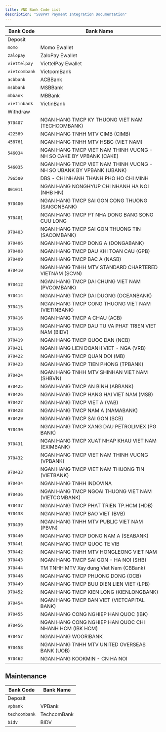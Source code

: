 ```yaml
---
title: VND Bank Code List
description: "S88PAY Payment Integration Documentation"
---
```


| Bank Code     | Bank Name                                                           |
| ------------- | ------------------------------------------------------------------- |
| Deposit       |
| `momo`        | Momo Ewallet                                                        |
| `zalopay`     | ZaloPay Ewallet                                                     |
| `viettelpay`  | ViettelPay Ewallet                                                  |
| `vietcombank` | VietcomBank                                                         |
| `acbbank`     | ACBBank                                                             |
| `msbbank`     | MSBBank                                                             |
| `mbbank`      | MBBank                                                              |
| `vietinbank`  | VietinBank                                                          |
| Withdraw      |
| `970407`      | NGAN HANG TMCP KY THUONG VIET NAM (TECHCOMBANK)                     |
| `422589`      | NGAN HANG TNHH MTV CIMB (CIMB)                                      |
| `458761`      | NGAN HANG TNHH MTV HSBC (VIET NAM)                                  |
| `546034`      | NGAN HANG TMCP VIET NAM THINH VUONG - NH SO CAKE BY VPBANK (CAKE)   |
| `546035`      | NGAN HANG TMCP VIET NAM THINH VUONG - NH SO UBANK BY VPBANK (UBANK) |
| `796500`      | DBS - CHI NHANH THANH PHO HO CHI MINH                               |
| `801011`      | NGAN HANG NONGHYUP CHI NHANH HA NOI (NHB HN)                        |
| `970400`      | NGAN HANG TMCP SAI GON CONG THUONG (SAIGONBANK)                     |
| `970401`      | NGAN HANG TMCP PT NHA DONG BANG SONG CUU LONG                       |
| `970403`      | NGAN HANG TMCP SAI GON THUONG TIN (SACOMBANK)                       |
| `970406`      | NGAN HANG TMCP DONG A (DONGABANK)                                   |
| `970408`      | NGAN HANG TMCP DAU KHI TOAN CAU (GPB)                               |
| `970409`      | NGAN HANG TMCP BAC A (NASB)                                         |
| `970410`      | NGAN HANG TNHH MTV STANDARD CHARTERED VIETNAM (SCVN)                |
| `970412`      | NGAN HANG TMCP DAI CHUNG VIET NAM (PVCOMBANK)                       |
| `970414`      | NGAN HANG TMCP DAI DUONG (OCEANBANK)                                |
| `970415`      | NGAN HANG TMCP CONG THUONG VIET NAM (VIETINBANK)                    |
| `970416`      | NGAN HANG TMCP A CHAU (ACB)                                         |
| `970418`      | NGAN HANG TMCP DAU TU VA PHAT TRIEN VIET NAM (BIDV)                 |
| `970419`      | NGAN HANG TMCP QUOC DAN (NCB)                                       |
| `970421`      | NGAN HANG LIEN DOANH VIET - NGA (VRB)                               |
| `970422`      | NGAN HANG TMCP QUAN DOI (MB)                                        |
| `970423`      | NGAN HANG TMCP TIEN PHONG (TPBANK)                                  |
| `970424`      | NGAN HANG TNHH MTV SHINHAN VIET NAM (SHBVN)                         |
| `970425`      | NGAN HANG TMCP AN BINH (ABBANK)                                     |
| `970426`      | NGAN HANG TMCP HANG HAI VIET NAM (MSB)                              |
| `970427`      | NGAN HANG TMCP VIET A (VAB)                                         |
| `970428`      | NGAN HANG TMCP NAM A (NAMABANK)                                     |
| `970429`      | NGAN HANG TMCP SAI GON (SCB)                                        |
| `970430`      | NGAN HANG TMCP XANG DAU PETROLIMEX (PG BANK)                        |
| `970431`      | NGAN HANG TMCP XUAT NHAP KHAU VIET NAM (EXIMBANK)                   |
| `970432`      | NGAN HANG TMCP VIET NAM THINH VUONG (VPBANK)                        |
| `970433`      | NGAN HANG TMCP VIET NAM THUONG TIN (VIETBANK)                       |
| `970434`      | NGAN HANG TNHH INDOVINA                                             |
| `970436`      | NGAN HANG TMCP NGOAI THUONG VIET NAM (VIETCOMBANK)                  |
| `970437`      | NGAN HANG TMCP PHAT TRIEN TP.HCM (HDB)                              |
| `970438`      | NGAN HANG TMCP BAO VIET (BVB)                                       |
| `970439`      | NGAN HANG TNHH MTV PUBLIC VIET NAM (PBVN)                           |
| `970440`      | NGAN HANG TMCP DONG NAM A (SEABANK)                                 |
| `970441`      | NGAN HANG TMCP QUOC TE VIB                                          |
| `970442`      | NGAN HANG TNHH MTV HONGLEONG VIET NAM                               |
| `970443`      | NGAN HANG TMCP SAI GON - HA NOI (SHB)                               |
| `970444`      | TM TNHH MTV Xay dung Viet Nam (CBBank)                              |
| `970448`      | NGAN HANG TMCP PHUONG DONG (OCB)                                    |
| `970449`      | NGAN HANG TMCP BUU DIEN LIEN VIET (LPB)                             |
| `970452`      | NGAN HANG TMCP KIEN LONG (KIENLONGBANK)                             |
| `970454`      | NGAN HANG TMCP BAN VIET (VIETCAPITAL BANK)                          |
| `970455`      | NGAN HANG CONG NGHIEP HAN QUOC (IBK)                                |
| `970456`      | NGAN HANG CONG NGHIEP HAN QUOC CHI NHANH HCM (IBK HCM)              |
| `970457`      | NGAN HANG WOORIBANK                                                 |
| `970458`      | NGAN HANG TNHH MTV UNITED OVERSEAS BANK (UOB)                       |
| `970462`      | NGAN HANG KOOKMIN - CN HA NOI                                       |

## Maintenance

| Bank Code     | Bank Name   |
| ------------- | ----------- |
| Deposit       |
| `vpbank`      | VPBank      |
| `techcombank` | TechcomBank |
| `bidv`        | BIDV        |
